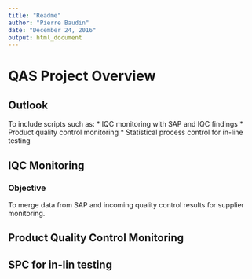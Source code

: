 ```yaml
---
title: "Readme"
author: "Pierre Baudin"
date: "December 24, 2016"
output: html_document
---
```


# QAS Project Overview

## Outlook

To include scripts such as:
* IQC monitoring with SAP and IQC findings
* Product quality control monitoring
* Statistical process control for in-line testing

## IQC Monitoring

### Objective
To merge data from SAP and incoming quality control results for supplier monitoring.


## Product Quality Control Monitoring

## SPC for in-lin testing